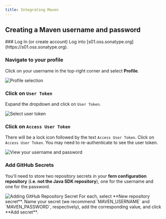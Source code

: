 ```yaml
---
title: Integrating Maven
---
```


## Creating a Maven username and password

<Steps>
### Log In (or create account)
Log into [s01.oss.sonatype.org](https://s01.oss.sonatype.org).

### Navigate to your profile

Click on your username in the top-right corner and select **Profile**.

<Frame>
  <img src="profile.png" alt="Profile selection" />
</Frame>

### Click on `User Token`

Expand the dropdown and click on `User Token`.

<Frame>
  <img src="user-token.png" alt="Select user token" />
</Frame>

### Click on `Access User Token`

There will be a lock icon followed by the text `Access User Token`. Click on `Access User Token`. You may
need to re-authenticate to see the user token.

<Frame>
  <img src="username-password.png" alt="View your username and password" />
</Frame>

### Add GitHub Secrets

You'll need to store two repository secrets in your **fern configuration repository** (**i.e. not the Java SDK repository**),
one for the username and one for the password.

<Frame>
  <img src="github-secret.png" alt="Adding GitHub Repository Secret" />
</Frame>

<Info>
  For each, select **New repository secret**. Name your secret (we recommend `MAVEN_USERNAME` and `MAVEN_PASSWORD`,
  respectively), add the corresponding value, and click **Add secret**.
</Info>

</Steps>

